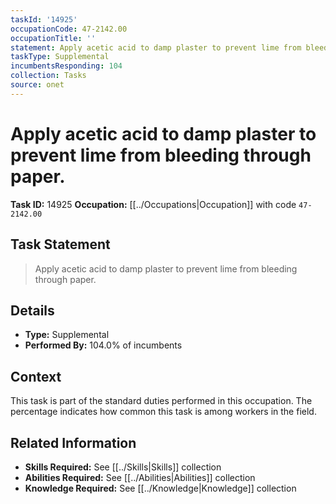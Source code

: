 ```yaml
---
taskId: '14925'
occupationCode: 47-2142.00
occupationTitle: ''
statement: Apply acetic acid to damp plaster to prevent lime from bleeding through paper.
taskType: Supplemental
incumbentsResponding: 104
collection: Tasks
source: onet
---
```

# Apply acetic acid to damp plaster to prevent lime from bleeding through paper.

**Task ID:** 14925
**Occupation:** [[../Occupations|Occupation]] with code `47-2142.00`

## Task Statement

> Apply acetic acid to damp plaster to prevent lime from bleeding through paper.

## Details

- **Type:** Supplemental
- **Performed By:** 104.0% of incumbents

## Context

This task is part of the standard duties performed in this occupation. The percentage indicates how common this task is among workers in the field.

## Related Information

- **Skills Required:** See [[../Skills|Skills]] collection
- **Abilities Required:** See [[../Abilities|Abilities]] collection
- **Knowledge Required:** See [[../Knowledge|Knowledge]] collection
